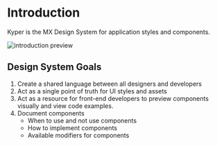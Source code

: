 
<Meta title="OVERVIEW/Introduction" />

# Introduction

Kyper is the MX Design System for application styles and components.

![introduction preview](/assets/introduction.png)

## Design System Goals

1. Create a shared language between all designers and developers
1. Act as a single point of truth for UI styles and assets
1. Act as a resource for front-end developers to preview components visually and view code examples.
1. Document components
    - When to use and not use components
    - How to implement components
    - Available modifiers for components
